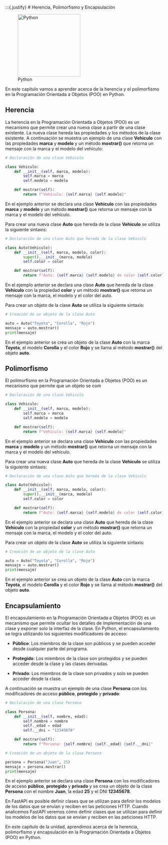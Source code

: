 :::{.justify}
# Herencia, Polimorfismo y Encapsulación

::: {.center}
![Python](../../images/logo-python.png){width="200px"}
:::

En este capítulo vamos a aprender acerca de la herencia y el polimorfismo en la Programación Orientada a Objetos (POO) en Python.

## Herencia

La herencia en la Programación Orientada a Objetos (POO) es un mecanismo que permite crear una nueva clase a partir de una clase existente. La nueva clase hereda las propiedades y los métodos de la clase existente. A continuación se muestra un ejemplo de una clase **Vehiculo** con las propiedades **marca** y **modelo** y un método **mostrar()** que retorna un mensaje con la marca y el modelo del vehículo:

``` python
# Declaración de una clase Vehiculo

class Vehiculo:
    def __init__(self, marca, modelo):
        self.marca = marca
        self.modelo = modelo

    def mostrar(self):
        return f"Vehículo: {self.marca} {self.modelo}"
```

En el ejemplo anterior se declara una clase **Vehiculo** con las propiedades **marca** y **modelo** y un método **mostrar()** que retorna un mensaje con la marca y el modelo del vehículo.

Para crear una nueva clase **Auto** que hereda de la clase **Vehiculo** se utiliza la siguiente sintaxis:

``` python
# Declaración de una clase Auto que hereda de la clase Vehiculo

class Auto(Vehiculo):
    def __init__(self, marca, modelo, color):
        super().__init__(marca, modelo)
        self.color = color

    def mostrar(self):
        return f"Auto: {self.marca} {self.modelo} de color {self.color}"
```

En el ejemplo anterior se declara una clase **Auto** que hereda de la clase **Vehiculo** con la propiedad **color** y un método **mostrar()** que retorna un mensaje con la marca, el modelo y el color del auto.

Para crear un objeto de la clase **Auto** se utiliza la siguiente sintaxis:

``` python
# Creación de un objeto de la clase Auto

auto = Auto("Toyota", "Corolla", "Rojo")
mensaje = auto.mostrar()
print(mensaje)
```

En el ejemplo anterior se crea un objeto de la clase **Auto** con la marca **Toyota**, el modelo **Corolla** y el color **Rojo** y se llama al método **mostrar()** del objeto **auto**.

## Polimorfismo

El polimorfismo en la Programación Orientada a Objetos (POO) es un mecanismo que permite que un objeto se com

``` python
# Declaración de una clase Vehiculo

class Vehiculo:
    def __init__(self, marca, modelo):
        self.marca = marca
        self.modelo = modelo

    def mostrar(self):
        return f"Vehículo: {self.marca} {self.modelo}"
```

En el ejemplo anterior se declara una clase **Vehiculo** con las propiedades **marca** y **modelo** y un método **mostrar()** que retorna un mensaje con la marca y el modelo del vehículo.

Para crear una nueva clase **Auto** que hereda de la clase **Vehiculo** se utiliza la siguiente sintaxis:

``` python
# Declaración de una clase Auto que hereda de la clase Vehiculo

class Auto(Vehiculo):
    def __init__(self, marca, modelo, color):
        super().__init__(marca, modelo)
        self.color = color

    def mostrar(self):
        return f"Auto: {self.marca} {self.modelo} de color {self.color}"
```

En el ejemplo anterior se declara una clase **Auto** que hereda de la clase **Vehiculo** con la propiedad **color** y un método **mostrar()** que retorna un mensaje con la marca, el modelo y el color del auto.

Para crear un objeto de la clase **Auto** se utiliza la siguiente sintaxis:

``` python
# Creación de un objeto de la clase Auto

auto = Auto("Toyota", "Corolla", "Rojo")
mensaje = auto.mostrar()
print(mensaje)
```

En el ejemplo anterior se crea un objeto de la clase **Auto** con la marca **Toyota**, el modelo **Corolla** y el color **Rojo** y se llama al método **mostrar()** del objeto **auto**.

## Encapsulamiento

El encapsulamiento en la Programación Orientada a Objetos (POO) es un mecanismo que permite ocultar los detalles de implementación de una clase y exponer solo la interfaz de la clase. En Python, el encapsulamiento se logra utilizando los siguientes modificadores de acceso:

- **Público**: Los miembros de la clase son públicos y se pueden acceder desde cualquier parte del programa.

- **Protegido**: Los miembros de la clase son protegidos y se pueden acceder desde la clase y las clases derivadas.

- **Privado**: Los miembros de la clase son privados y solo se pueden acceder desde la clase.

A continuación se muestra un ejemplo de una clase **Persona** con los modificadores de acceso **público**, **protegido** y **privado**:

``` python
# Declaración de una clase Persona

class Persona:
    def __init__(self, nombre, edad):
        self.nombre = nombre
        self._edad = edad
        self.__dni = "12345678"

    def mostrar(self):
        return f"Persona: {self.nombre} {self._edad} {self.__dni}"

# Creación de un objeto de la clase Persona

persona = Persona("Juan", 25)
mensaje = persona.mostrar()
print(mensaje)
```

En el ejemplo anterior se declara una clase **Persona** con los modificadores de acceso **público**, **protegido** y **privado** y se crea un objeto de la clase **Persona** con el nombre **Juan**, la edad **25** y el DNI **12345678**.

En FastAPI es posible definir clases que se utilizan para definir los modelos de los datos que se envían y reciben en las peticiones HTTP. Cuando analicemos FastAPI veremos cómo definir clases que se utilizan para definir los modelos de los datos que se envían y reciben en las peticiones HTTP.

En este capítulo de la unidad, aprendimos acerca de la herencia, polimorfismo y encapsulación en la Programación Orientada a Objetos (POO) en Python.